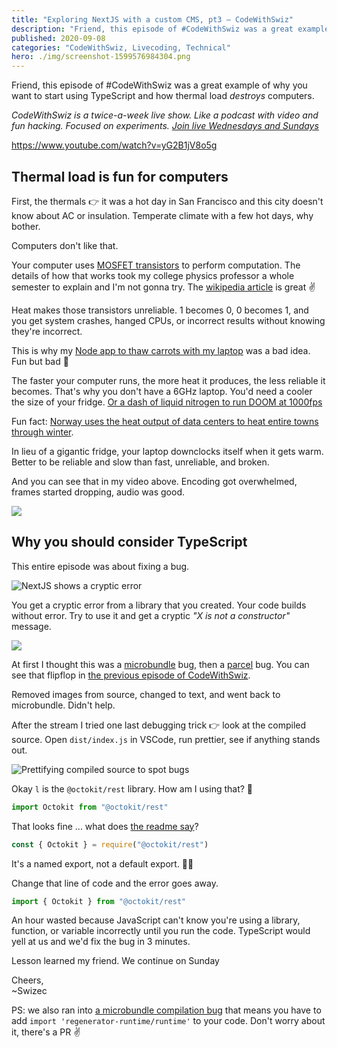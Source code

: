 ```yaml
---
title: "Exploring NextJS with a custom CMS, pt3 – CodeWithSwiz"
description: "Friend, this episode of #CodeWithSwiz was a great example of why you want to start using TypeScript and how thermal load *destroys* computers."
published: 2020-09-08
categories: "CodeWithSwiz, Livecoding, Technical"
hero: ./img/screenshot-1599576984304.png
---
```


Friend, this episode of #CodeWithSwiz was a great example of why you want to start using TypeScript and how thermal load _destroys_ computers.

_CodeWithSwiz is a twice-a-week live show. Like a podcast with video and fun hacking. Focused on experiments. [Join live Wednesdays and Sundays](https://youtube.com/swizecteller)_

https://www.youtube.com/watch?v=yG2B1jV8o5g

## Thermal load is fun for computers

First, the thermals 👉 it was a hot day in San Francisco and this city doesn't know about AC or insulation. Temperate climate with a few hot days, why bother.

Computers don't like that.

Your computer uses [MOSFET transistors](https://en.wikipedia.org/wiki/MOSFET) to perform computation. The details of how that works took my college physics professor a whole semester to explain and I'm not gonna try. The [wikipedia article](https://en.wikipedia.org/wiki/MOSFET) is great ✌️

Heat makes those transistors unreliable. 1 becomes 0, 0 becomes 1, and you get system crashes, hanged CPUs, or incorrect results without knowing they're incorrect.

This is why my [Node app to thaw carrots with my laptop](https://swizec.com/blog/i-built-a-node-app-to-thaw-my-favorite-snack/) was a bad idea. Fun but bad 🥕

The faster your computer runs, the more heat it produces, the less reliable it becomes. That's why you don't have a 6GHz laptop. You'd need a cooler the size of your fridge. [Or a dash of liquid nitrogen to run DOOM at 1000fps](https://www.vice.com/en_us/article/bv8a58/doom-eternal-runs-at-1000-fps-if-youve-got-liquid-nitrogen)

Fun fact: [Norway uses the heat output of data centers to heat entire towns through winter](https://www.fastcompany.com/90219684/this-town-will-get-its-heat-from-an-unlikely-source-a-data-center).

In lieu of a gigantic fridge, your laptop downclocks itself when it gets warm. Better to be reliable and slow than fast, unreliable, and broken.

And you can see that in my video above. Encoding got overwhelmed, frames started dropping, audio was good.

![](giphy:oops)

## Why you should consider TypeScript

This entire episode was about fixing a bug.

![NextJS shows a cryptic error](https://i.imgur.com/1TUlK6G.png)

You get a cryptic error from a library that you created. Your code builds without error. Try to use it and get a cryptic _"X is not a constructor"_ message.

![](giphy:blink_wtf)

At first I thought this was a [microbundle](https://github.com/developit/microbundle) bug, then a [parcel](https://github.com/parcel-bundler/parcel) bug. You can see that flipflop in [the previous episode of CodeWithSwiz](https://swizec.com/blog/building-a-small-cms-with-nextjs-pt2-codewithswiz/).

Removed images from source, changed to text, and went back to microbundle. Didn't help.

After the stream I tried one last debugging trick 👉 look at the compiled source. Open `dist/index.js` in VSCode, run prettier, see if anything stands out.

![Prettifying compiled source to spot bugs](https://i.imgur.com/kcWpEtO.gif)

Okay `l` is the `@octokit/rest` library. How am I using that? 🤔

```javascript
import Octokit from "@octokit/rest"
```

That looks fine ... what does [the readme say](https://www.npmjs.com/package/@octokit/rest)?

```javascript
const { Octokit } = require("@octokit/rest")
```

It's a named export, not a default export. 🤦‍♂️

Change that line of code and the error goes away.

```javascript
import { Octokit } from "@octokit/rest"
```

An hour wasted because JavaScript can't know you're using a library, function, or variable incorrectly until you run the code. TypeScript would yell at us and we'd fix the bug in 3 minutes.

Lesson learned my friend. We continue on Sunday

Cheers,<br/>
~Swizec

PS: we also ran into [a microbundle compilation bug](https://github.com/developit/microbundle/issues/708) that means you have to add `import 'regenerator-runtime/runtime'` to your code. Don't worry about it, there's a PR ✌️
